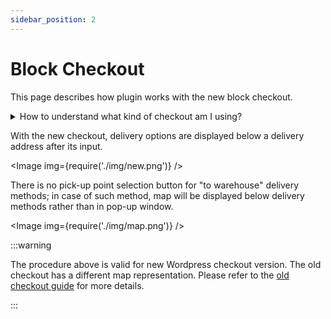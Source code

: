 ```yaml
---
sidebar_position: 2
---
```


# Block Checkout

This page describes how plugin works with the new block checkout.

<details>
    <summary>How to understand what kind of checkout am I using?</summary>

    You can check the checkout type in the admin panel. See our [guide](/functionality-customer/checkout-versions) for more
    details.

</details>

With the new checkout, delivery options are displayed below a delivery address after its input.

<Image img={require('./img/new.png')} />

There is no pick-up point selection button for "to warehouse" delivery methods;
in case of such method, map will be displayed below delivery methods rather than in pop-up window.

<Image img={require('./img/map.png')} />

:::warning

The procedure above is valid for new Wordpress checkout version. The old checkout has a different map representation.
Please refer to the [old checkout guide](/functionality-customer/old-checkout) for more details.

:::

